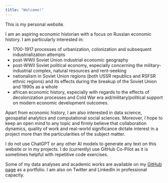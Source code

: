 ```yaml
---
title: "Welcome!"
---
```


This is my personal website.

I am an aspiring economic historian with a focus on Russian economic history. I am particularly interested in:

- 1700-1917 processes of urbanization, colonization and subsequent industrialization attempts
- post-WWII Soviet Union industrial economic geography 
- post-WWII Soviet political economy, especially concerning the military-industrial complex, natural resources and rent-seeking
- nationalism in Soviet Union regions (both USSR republics and RSFSR ethnic regions) and its effects during the breakup of the Soviet Union and 1990s as a whole
- african economic history, especially with regards to the effects of decolonization processes and Cold War era aid/military/political support on modern economic development outcomes.

Apart from economic history, I am also interested in data science, geospatial analytics and computational social sciences. Moreover, I hope to keep an open mind to any topic and firmly believe that collaboration dynamics, quality of work and real-world significance dictate interest in a project more than the particularities of the subject matter. 

I do not use ChatGPT or any other AI models to generate any text on this website or in my projects. I do (currently) use GitHub Co-Pilot as it is sometimes helpful with repetitive code exercises. 

Some of my data analyses and academic works are available on my [GitHub page](https://github.com/sapolikanov) as a portfolio. I am also on Twitter and LinkedIn in professional capacity. 
